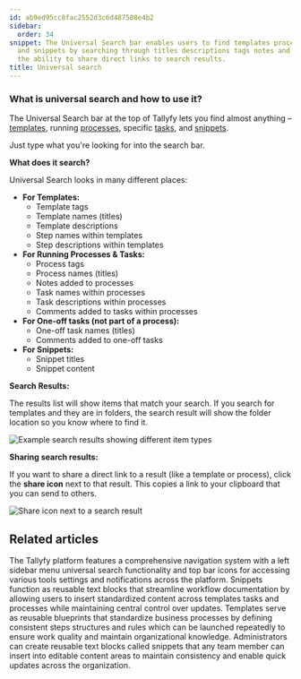 ```yaml
---
id: ab9ed95cc8fac2552d3c6d487508e4b2
sidebar:
  order: 34
snippet: The Universal Search bar enables users to find templates processes tasks
  and snippets by searching through titles descriptions tags notes and comments with
  the ability to share direct links to search results.
title: Universal search
---
```


### What is universal search and how to use it?

The Universal Search bar at the top of Tallyfy lets you find almost anything – [templates](/products/pro/documenting/templates/), running [processes](/products/pro/tracking-and-tasks/processes/), specific [tasks](/products/pro/tracking-and-tasks/tasks/), and [snippets](/products/pro/documenting/templates/snippets/).

Just type what you're looking for into the search bar.

**What does it search?**

Universal Search looks in many different places:

*   **For Templates:**
    *   Template tags
    *   Template names (titles)
    *   Template descriptions
    *   Step names within templates
    *   Step descriptions within templates
*   **For Running Processes & Tasks:**
    *   Process tags
    *   Process names (titles)
    *   Notes added to processes
    *   Task names within processes
    *   Task descriptions within processes
    *   Comments added to tasks within processes
*   **For One-off tasks (not part of a process):**
    *   One-off task names (titles)
    *   Comments added to one-off tasks
*   **For Snippets:**
    *   Snippet titles
    *   Snippet content

**Search Results:**

The results list will show items that match your search. If you search for templates and they are in folders, the search result will show the folder location so you know where to find it.

![Example search results showing different item types](https://screenshots.tallyfy.com/tallyfy%2Fpro%2Fdesktop-light-search-bar-results.png)

**Sharing search results:**

If you want to share a direct link to a result (like a template or process), click the **share icon** next to that result. This copies a link to your clipboard that you can send to others.

![Share icon next to a search result](https://screenshots.tallyfy.com/tallyfy%2Fpro%2Fdesktop-light-copy-search-result-link.png)


## Related articles
<CardGrid>
<LinkTitleCard header="<b>Tutorials > Navigate Tallyfy</b>" href="/products/pro/tutorials/navigate-tallyfy/" > The Tallyfy platform features a comprehensive navigation system with a left sidebar menu universal search functionality and top bar icons for accessing various tools settings and notifications across the platform. </LinkTitleCard>
<LinkTitleCard header="<b>Templates > Snippets</b>" href="/products/pro/documenting/templates/snippets/" > Snippets function as reusable text blocks that streamline workflow documentation by allowing users to insert standardized content across templates tasks and processes while maintaining central control over updates. </LinkTitleCard>
<LinkTitleCard header="<b>Documenting > Templates</b>" href="/products/pro/documenting/templates/" > Templates serve as reusable blueprints that standardize business processes by defining consistent steps structures and rules which can be launched repeatedly to ensure work quality and maintain organizational knowledge. </LinkTitleCard>
<LinkTitleCard header="<b>Snippets > Use snippets</b>" href="/products/pro/documenting/templates/snippets/how-can-i-use-snippets-to-simplify-workflow-in-tallyfy/" > Administrators can create reusable text blocks called snippets that any team member can insert into editable content areas to maintain consistency and enable quick updates across the organization. </LinkTitleCard>
</CardGrid>